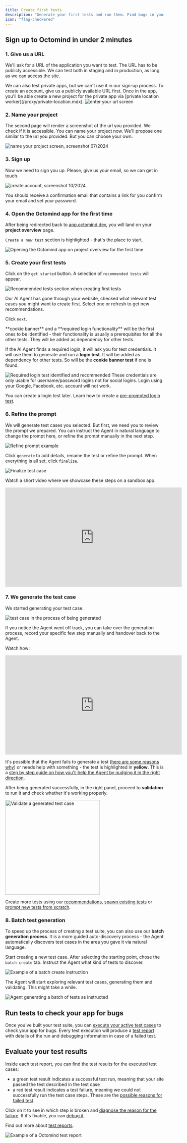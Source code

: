 ```yaml
---
title: Create first tests
description: "Generate your first tests and run them. Find bugs in your app before your users do."
icon: "flag-checkered"
---
```


## Sign up to Octomind in under 2 minutes

### 1. Give us a URL

We'll ask for a URL of the application you want to test. The URL has to be publicly accessible. We can test both in staging and in production, as long as we can access the site.

<info>
  We can also test private apps, but we can't use it in our sign-up process. To
  create an account, give us a publicly available URL first. Once in the app,
  you'll be able create a new project for the private app via [private location
  worker](/proxy/private-location.mdx).
</info>

<Frame caption="First page of the setup flow - link to your website, screenshot 10/2024">
  <img src="/images/setup/setup-1-url.png" alt="enter your url screen" />
</Frame>

### 2. Name your project

The second page will render a screenshot of the url you provided. We check if it is accessible. You can name your project now. We'll propose one similar to the url you provided.
But you can choose your own.

<Frame caption="Second page of the setup flow: Name your project, screenshot 07/2024">
  <img
    src="/images/setup/setup-2-project.png"
    alt="name your project screen, screenshot 07/2024"
  />
</Frame>

<div class="mt-8" />

### 3. Sign up

Now we need to sign you up. Please, give us your email, so we can get in touch.

<Frame caption="Third page of the setup flow - create account, screenshot 10/2024">
  <img
    src="/images/setup/setup-3-create-account.png"
    alt="create account, screenshot 10/2024"
  />
</Frame>

You should receive a confirmation email that contains a link for you confirm your email and set your password.

### 4. Open the Octomind app for the first time

After being redirected back to [app.octomind.dev](https://app.octomind.dev/), you will land on your **project overview** page.

`Create a new test` section is highlighted - that's the place to start.

<Frame caption="Project overview page after sign-up, 07/2025">
  <img
    src="/images/get-started/open-first.png"
    alt="Opening the Octomind app on project overview for the first time"
  />
</Frame>

### 5. Create your first tests

Click on the `get started` button. A selection of `recommended tests` will appear.

<Frame caption="Recommended tests section, 07/2025">
  <img
    src="/images/get-started/recommended-tests.png"
    alt="Recommended tests section when creating first tests"
  />
</Frame>

Our AI Agent has gone through your website, checked what relevant test cases you might want to create first. Select one or refresh to get new recommendations.

Click `next`.

<info>
  **cookie banner** and a **required login functionality** will be the first
  ones to be identified - their functionality is usually a prerequisites for all
  the other tests. They will be added as dependency for other tests.
</info>

If the AI Agent finds a required login, it will ask you for test credentials. It will use them to generate and run a **login test**. It will be added as dependency for other tests. So will be the **cookie banner test** if one is found.

<Frame caption="Required login test identified and recommended, 07/2025">
  <img
    src="/images/get-started/login-test-recommended.png"
    alt="Required login test identified and recommended"
  />
</Frame>

<Warning>
These credentials are only usable for username/password logins not for social logins. Login using your Google, Facebook, etc. account will not work.

</Warning>

You can create a login test later. Learn how to create a [pre-prompted login test](/build-tests/prompt-agent#pre-prompted-login-test).

### 6. Refine the prompt

We will generate test cases you selected. But first, we need you to review the prompt we prepared. You can instruct the Agent in natural language to change the prompt here, or refine the prompt manually in the next step.

<Frame caption="Refine prompt example, 07/2025">
  <img
    src="/images/get-started/refine-prompt.png"
    alt="Refine prompt example"
  />
</Frame>

Click `generate` to add details, rename the test or refine the prompt. When everything is all set, click `finalize`.

<Frame caption="Finalize test case, 07/2025">
  <img src="/images/get-started/finalize-test.png" alt="Finalize test case" />
</Frame>

Watch a short video where we showcase these steps on a sandbox app.

<iframe
  width="560"
  height="315"
  src="https://www.youtube.com/embed/KVURtw5tG58?si=3FKHcniremkbFHuk"
  title="YouTube video player"
  frameborder="0"
  allow="accelerometer; autoplay; clipboard-write; encrypted-media; gyroscope; picture-in-picture; web-share"
  referrerpolicy="strict-origin-when-cross-origin"
  allowfullscreen
></iframe>

### 7. We generate the test case

We started generating your test case.

<Frame caption="Test is being generated, 07/2025">
  <img
    src="/images/get-started/generation-ongoing.png"
    alt="test case in the process of being generated"
  />
</Frame>

If you notice the Agent went off track, you can take over the generation process, record your specific few step manually and handover back to the Agent.

Watch how:

<iframe
  width="560"
  height="315"
  src="https://www.youtube.com/embed/dIKaGITE08E?si=RGH-ZL8EcF3Ddb2T"
  title="YouTube video player"
  frameborder="0"
  allow="accelerometer; autoplay; clipboard-write; encrypted-media; gyroscope; picture-in-picture; web-share"
  referrerpolicy="strict-origin-when-cross-origin"
  allowfullscreen
></iframe>

It's possible that the Agent fails to generate a test ([here are some reasons why](/guides/agent-fails)) or needs help with something - the test is highlighted in **yellow**. This is a [step by step guide on how you'll help the Agent by nudging it in the right direction](/guides/help-agent-succeed).

After being generated successfully, in the right panel, proceed to **validation** to run it and check whether it's working properly.

<Frame caption="validate a generated test case, 07/2025">
  <img
    src="/images/get-started/validate.png"
    alt="Validate a generated test case"
    width="300"
  />
</Frame>

Create more tests using our [recommendations](/build-tests/recommended-tests), [spawn existing tests](/build-tests/recommended-tests#spawning-from-existing-test-cases) or [prompt new tests from scratch](/build-tests/prompt-agent).

### 8. Batch test generation

To speed up the process of creating a test suite, you can also use our **batch generation process**. It is a more guided auto-discovery process - the Agent automatically discovers test cases in the area you gave it via natural language.

Start creating a new test case. After selecting the starting point, chose the `batch create` tab. Instruct the Agent what kind of tests to discover.

<Frame caption="Example of a batch create instruction, 09/2025">
  <img
    src="/images/get-started/batch-create.png"
    alt="Example of a batch create instruction"
  />
</Frame>

The Agent will start exploring relevant test cases, generating them and validating. This might take a while.

<Frame caption="Agent generating a batch of tests as instructed, 09/2025">
  <img
    src="/images/get-started/batch-generation.png"
    alt="Agent generating a batch of tests as instructed"
  />
</Frame>

## Run tests to check your app for bugs

Once you've built your test suite, you can [execute your active test cases](/get-started/execute-tests) to check your app for bugs. Every test execution will produce a [test report](/manage-tests/test-reports) with details of the run and debugging information in case of a failed test.

## Evaluate your test results

Inside each test report, you can find the test results for the executed test cases:

- a green test result indicates a successful test run, meaning that your site passed the test described in the test case
- a red test result indicates a test failure, meaning we could not successfully run the test case steps. These are the [possible reasons for failed test](/maintain-tests/why-tests-fail).

Click on it to see in which step is broken and [diagnose the reason for the failure](/maintain-tests/inspect-broken-tests). If it's fixable, you can [debug it](/maintain-tests/inspect-broken-tests#what-to-do-next%3F-how-to-i-fix-the-test%3F).

Find out more about [test reports](/manage-tests/test-reports).

<Frame caption="Example of a Octomind test report, 05/2025">
  <img
    src="/images/manage/test-report.png"
    alt="Example of a Octomind test report"
  />
</Frame>
